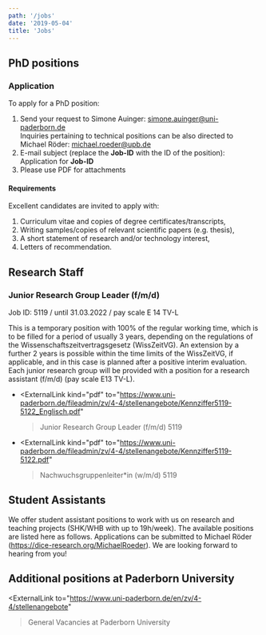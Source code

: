 ```yaml
---
path: '/jobs'
date: '2019-05-04'
title: 'Jobs'
---
```


## PhD positions

### Application

To apply for a PhD position:

1. Send your request to Simone Auinger: <a href="mailto:simone.auinger@uni-paderborn.de">simone.auinger@uni-paderborn.de</a>  
   Inquiries pertaining to technical positions can be also directed to Michael Röder: <a href="mailto:michael.roeder@upb.de">michael.roeder@upb.de</a>
2. E-mail subject (replace the __Job-ID__ with the ID of the position): Application for __Job-ID__
3. Please use PDF for attachments

#### Requirements

Excellent candidates are invited to apply with:

1. Curriculum vitae and copies of degree certificates/transcripts,
2. Writing samples/copies of relevant scientific papers (e.g. thesis),
3. A short statement of research and/or technology interest,
4. Letters of recommendation.

## Research Staff

### Junior Research Group Leader (f/m/d) 

Job ID: 5119 / until 31.03.2022 / pay scale E 14 TV-L

This is a temporary position with 100% of the regular working time, which is to be filled for a period of
usually 3 years, depending on the regulations of the Wissenschaftszeitvertragsgesetz (WissZeitVG).
An extension by a further 2 years is possible within the time limits of the WissZeitVG, if applicable,
and in this case is planned after a positive interim evaluation. Each junior research group will be
provided with a position for a research assistant (f/m/d) (pay scale E13 TV-L).

- <ExternalLink
     kind="pdf"
     to="https://www.uni-paderborn.de/fileadmin/zv/4-4/stellenangebote/Kennziffer5119-5122_Englisch.pdf"
   >Junior Research Group Leader (f/m/d) 5119</ExternalLink>
- <ExternalLink
     kind="pdf"
     to="https://www.uni-paderborn.de/fileadmin/zv/4-4/stellenangebote/Kennziffer5119-5122.pdf"
   >Nachwuchsgruppenleiter*in (w/m/d) 5119</ExternalLink>

## Student Assistants

We offer student assistant positions to work with us on research and teaching projects (SHK/WHB with up to 19h/week). The available positions are listed here as follows. Applications can be submitted to Michael Röder (https://dice-research.org/MichaelRoeder). We are looking forward to hearing from you!

## Additional positions at Paderborn University

<ExternalLink
     to="https://www.uni-paderborn.de/en/zv/4-4/stellenangebote"
   >General Vacancies at Paderborn University</ExternalLink>
